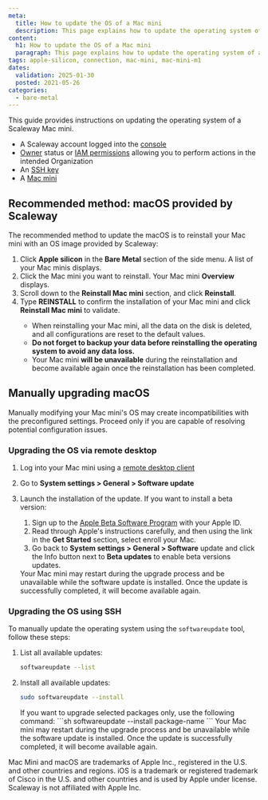 ```yaml
---
meta:
  title: How to update the OS of a Mac mini
  description: This page explains how to update the operating system of a Scaleway Mac mini.
content:
  h1: How to update the OS of a Mac mini
  paragraph: This page explains how to update the operating system of a Scaleway Mac mini.
tags: apple-silicon, connection, mac-mini, mac-mini-m1
dates:
  validation: 2025-01-30
  posted: 2021-05-26
categories:
  - bare-metal
---
```


This guide provides instructions on updating the operating system of a Scaleway Mac mini.

<Macro id="requirements" />

- A Scaleway account logged into the [console](https://console.scaleway.com)
- [Owner](/iam/concepts/#owner) status or [IAM permissions](/iam/concepts/#permission) allowing you to perform actions in the intended Organization
- An [SSH key](/organizations-and-projects/how-to/create-ssh-key/)
- A [Mac mini](/apple-silicon/how-to/create-mac-mini/)

## Recommended method: macOS provided by Scaleway

The recommended method to update the macOS is to reinstall your Mac mini with an OS image provided by Scaleway:
1. Click **Apple silicon** in the **Bare Metal** section of the side menu. A list of your Mac minis displays.
2. Click the Mac mini you want to reinstall. Your Mac mini **Overview** displays.
3. Scroll down to the **Reinstall Mac mini** section, and click **Reinstall**.
4. Type **REINSTALL** to confirm the installation of your Mac mini and click **Reinstall Mac mini** to validate.
    <Message type="important">
      - When reinstalling your Mac mini, all the data on the disk is deleted, and all configurations are reset to the default values.
      - **Do not forget to backup your data before reinstalling the operating system to avoid any data loss.**
      - Your Mac mini **will be unavailable** during the reinstallation and become available again once the reinstallation has been completed.
    </Message>

## Manually upgrading macOS

<Message type="important">
    Manually modifying your Mac mini's OS may create incompatibilities with the preconfigured settings. Proceed only if you are capable of resolving potential configuration issues.
</Message>

### Upgrading the OS via remote desktop

1. Log into your Mac mini using a [remote desktop client](/apple-silicon/how-to/access-remote-desktop-mac-mini/)
2. Go to **System settings > General > Software update**
3. Launch the installation of the update.
    <Message type="tip">
      If you want to install a beta version:

      1. Sign up to the [Apple Beta Software Program](https://beta.apple.com/) with your Apple ID.
      2. Read through Apple's instructions carefully, and then using the link in the **Get Started** section, select enroll your Mac.
      3. Go back to **System settings > General > Software** update and click the Info button next to **Beta updates** to enable beta versions updates.
    </Message>

    <Message type="important">
      Your Mac mini may restart during the upgrade process and be unavailable while the software update is installed. Once the update is successfully completed, it will become available again.
    </Message>

### Upgrading the OS using SSH

To manually update the operating system using the `softwareupdate` tool, follow these steps:

1. List all available updates:
    ```sh
    softwareupdate --list
    ```
2. Install all available updates:
    ```sh
    sudo softwareupdate --install
    ```
    <Message type="tip">
        If you want to upgrade selected packages only, use the following command:
        ```sh
        softwareupdate --install package-name
        ```
    </Message>

    <Message type="important">
      Your Mac mini may restart during the upgrade process and be unavailable while the software update is installed. Once the update is successfully completed, it will become available again.
    </Message>

<Message type="note">
  Mac Mini and macOS are trademarks of Apple Inc., registered in the U.S. and other countries and regions. iOS is a trademark or registered trademark of Cisco in the U.S. and other countries and is used by Apple under license. Scaleway is not affiliated with Apple Inc.
</Message>
